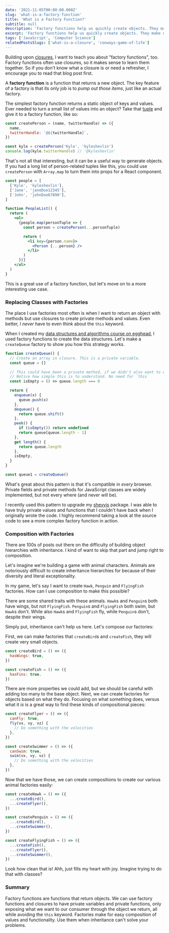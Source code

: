 ```yaml
---
date: '2021-11-05T00:00:00.000Z'
slug: 'what-is-a-factory-function'
title: 'What is a Factory Function?'
subtitle: null
description: 'Factory functions help us quickly create objects. They make use of closures to have private values and functions, all while avoiding the `this` keyword. Learn how to use them in this article.'
excerpt: 'Factory functions help us quickly create objects. They make use of closures to have private values and functions, all while avoiding the <code>this</code> keyword. Learn how to use them in this article.'
tags: ['JavaScript', 'Computer Science']
relatedPostsSlugs: ['what-is-a-closure', 'conways-game-of-life']
---
```


Building upon [closures](/what-is-a-closure), I want to teach you about "factory functions", too. Factory functions often use closures, so it makes sense to learn them together. So if you don't know what a closure is or need a refresher, I encourage you to read that blog post first.

A **factory function** is a function that returns a new object. <Marker content="On occasion, it may return some other data structure." /> The key feature of a factory is that its only job is to _pump out those items_, just like an actual factory.

The simplest factory function returns a static object of keys and values. Ever needed to turn a small list of values into an object? Take that [tuple](/what-is-a-tuple) and give it to a factory function, like so:

```javascript
const createPerson = (name, twitterHandle) => ({
  name,
  twitterHandle: `@${twitterHandle}`,
})

const kyle = createPerson('Kyle', 'kyleshevlin')
console.log(kyle.twitterHandle) // '@kyleshevlin'
```

That's not all that interesting, but it can be a useful way to generate objects. If you had a long list of person-related tuples like this, you could use `createPerson` with `Array.map` to turn them into props for a React component.

```jsx
const people = [
  ['Kyle', 'kyleshevlin'],
  ['Jane', 'janeDoe12345'],
  ['John', 'johnDoe67890'],
]

function PeopleList() {
  return (
    <ul>
      {people.map(personTuple => {
        const person = createPerson(...personTuple)

        return (
          <li key={person.name}>
            <Person {...person} />
          </li>
        )
      })}
    </ul>
  )
}
```

This is a great use of a factory function, but let's move on to a more interesting use case.

### Replacing Classes with Factories

The place I use factories most often is when I want to return an object with methods but use closures to create private methods and values. Even better, I _never_ have to even think about the `this` keyword.

When I created my [data structures and algorithms course on egghead](https://kyleshevl.in/dsa), I used factory functions to create the data structures. Let's make a `createQueue` factory to show you how this strategy works.

```javascript
function createQueue() {
  // Create an array in closure. This is a private variable.
  const queue = []

  // This could have been a private method, if we didn't also want to expose it
  // Notice how simple this is to understand. No need for `this`
  const isEmpty = () => queue.length === 0

  return {
    enqueue(x) {
      queue.push(x)
    },
    dequeue() {
      return queue.shift()
    },
    peek() {
      if (isEmpty()) return undefined
      return queue[queue.length - 1]
    },
    get length() {
      return queue.length
    },
    isEmpty,
  }
}

const queue1 = createQueue()
```

What's great about this pattern is that it's compatible in _every_ browser. Private fields and private methods for JavaScript classes are widely implemented, but not every where (and never will be).

I recently used this pattern to upgrade my [shevyjs](https://github.com/kyleshevlin/shevyjs) package. I was able to have truly private values and functions that I couldn't have back when I originally wrote the code. I highly recommend taking a look at the source code to see a more complex factory function in action.

### Composition with Factories

There are 100s of posts out there on the difficulty of building object hierarchies with inheritance. I kind of want to skip that part and jump right to composition. <Marker content="Maybe I'll find the energy to write that post or update this one in the future, but I just don't have it in me right now." />

Let's imagine we're building a game with animal characters. Animals are notoriously difficult to create inheritance hierarchies for because of their diversity and literal exceptionality.

In my game, let's say I want to create `Hawk`, `Penguin` and `FlyingFish` factories. How can I use composition to make this possible?

There are some shared traits with these animals. `Hawk`s and `Penguin`s both have wings, but not `FlyingFish`. `Penguin`s and `FlyingFish` both swim, but `Hawk`s don't. While also `Hawk`s and `FlyingFish` fly, while `Penguin`s don't, despite their wings.

Simply put, inheritance can't help us here. Let's compose our factories:

First, we can make factories that `createBird`s and `createFish`, they will create very small objects.

```javascript
const createBird = () => ({
  hasWings: true,
})

const createFish = () => ({
  hasFins: true,
})
```

There are more properties we could add, but we should be careful with adding too many to the base object. Next, we can create factories for objects based on what they do. Focusing on what something does, versus what it _is_ is a great way to find these kinds of compositional pieces:

```javascript
const createFlyer = () => ({
  canFly: true,
  fly(vx, vy, vz) {
    // Do something with the velocities
  },
})

const createSwimmer = () => ({
  canSwim: true,
  swim(vx, vy, vz) {
    // Do something with the velocities
  },
})
```

Now that we have those, we can create compositions to create our various animal factories easily:

```javascript
const createHawk = () => ({
  ...createBird(),
  ...createFlyer(),
})

const createPenguin = () => ({
  ...createBird(),
  ...createSwimmer(),
})

const createFlyingFish = () => ({
  ...createFish(),
  ...createFlyer(),
  ...createSwimmer(),
})
```

Look how clean that is! Ahh, just fills my heart with joy. Imagine trying to do that with classes?

### Summary

Factory functions are functions that return objects. We can use factory functions and closures to have private variables and private functions, only exposing what we want to our consumer through the object we return, all while avoiding the `this` keyword. Factories make for easy composition of values and functionality. Use them when inheritance can't solve your problems.

